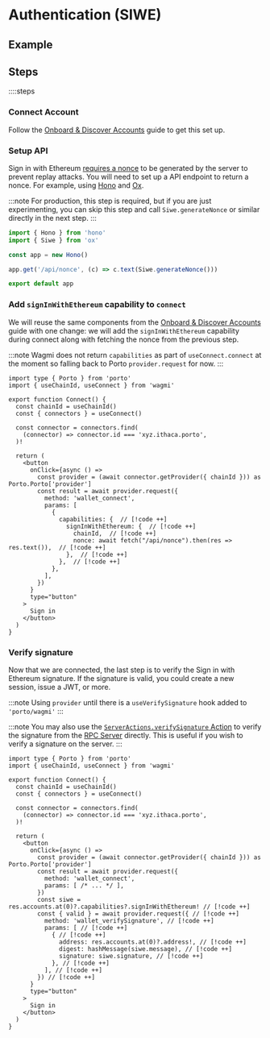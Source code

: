 
# Authentication (SIWE)

## Example

<GuideDemoContainer>
  <Example />
</GuideDemoContainer>

## Steps

::::steps

### Connect Account

Follow the [Onboard & Discover Accounts](/sdk/guides/discover-accounts) guide to get this set up.

### Setup API

Sign in with Ethereum [requires a nonce](https://eips.ethereum.org/EIPS/eip-4361#message-fields) to be generated by the server to prevent replay attacks. You will need to set up a API endpoint to return a nonce. For example, using [Hono](https://hono.dev) and [Ox](https://oxlib.sh).

:::note
For production, this step is required, but if you are just experimenting, you can skip this step and call `Siwe.generateNonce` or similar directly in the next step.
:::

```ts
import { Hono } from 'hono'
import { Siwe } from 'ox'

const app = new Hono()

app.get('/api/nonce', (c) => c.text(Siwe.generateNonce()))

export default app
```

### Add `signInWithEthereum` capability to `connect`

We will reuse the same components from the
[Onboard & Discover Accounts](/sdk/guides/discover-accounts#https://dev.porto.sh/sdk/guides/discover-accounts#display-sign-in-button)
guide with one change: we will add the `signInWithEthereum` capability during connect along with fetching the nonce from the previous step.

:::note
Wagmi does not return `capabilities` as part of `useConnect.connect` at the moment so falling back to Porto `provider.request` for now.
:::

```tsx
import type { Porto } from 'porto'
import { useChainId, useConnect } from 'wagmi'

export function Connect() {
  const chainId = useChainId()
  const { connectors } = useConnect()

  const connector = connectors.find(
    (connector) => connector.id === 'xyz.ithaca.porto',
  )!

  return (
    <button
      onClick={async () =>
        const provider = (await connector.getProvider({ chainId })) as Porto.Porto['provider']
        const result = await provider.request({
          method: 'wallet_connect',
          params: [
            {
              capabilities: {  // [!code ++]
                signInWithEthereum: {  // [!code ++]
                  chainId,  // [!code ++]
                  nonce: await fetch("/api/nonce").then(res => res.text()),  // [!code ++]
                },  // [!code ++]
              },  // [!code ++]
            },
          ],
        })
      }
      type="button"
    >
      Sign in
    </button>
  )
}
```

### Verify signature

Now that we are connected, the last step is to verify the Sign in with Ethereum signature. If the signature is valid, you could create a new session, issue a JWT, or more.

:::note
Using `provider` until there is a `useVerifySignature` hook added to `'porto/wagmi'`
:::

:::note
You may also use the [`ServerActions.verifySignature` Action](/sdk/viem/ServerActions/verifySignature) to verify
the signature from the [RPC Server](/rpc-server) directly. This is useful if you wish to verify a signature
on the server.
:::

```tsx
import type { Porto } from 'porto'
import { useChainId, useConnect } from 'wagmi'

export function Connect() {
  const chainId = useChainId()
  const { connectors } = useConnect()

  const connector = connectors.find(
    (connector) => connector.id === 'xyz.ithaca.porto',
  )!

  return (
    <button
      onClick={async () =>
        const provider = (await connector.getProvider({ chainId })) as Porto.Porto['provider']
        const result = await provider.request({
          method: 'wallet_connect',
          params: [ /* ... */ ],
        })
        const siwe = res.accounts.at(0)?.capabilities?.signInWithEthereum! // [!code ++]
        const { valid } = await provider.request({ // [!code ++]
          method: 'wallet_verifySignature', // [!code ++]
          params: [ // [!code ++]
            { // [!code ++]
              address: res.accounts.at(0)?.address!, // [!code ++]
              digest: hashMessage(siwe.message), // [!code ++]
              signature: siwe.signature, // [!code ++]
            }, // [!code ++]
          ], // [!code ++]
        }) // [!code ++]
      }
      type="button"
    >
      Sign in
    </button>
  )
}
```
